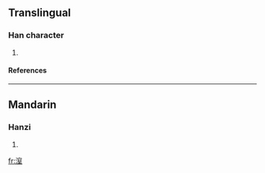 ==Translingual==
===Han character===
{{Han char|rn=85|rad=水|as=11|sn=14|four=|canj=水十金土 (EJCG)}}
# {{defn|Han|sort=水11}}
====References====
{{Han ref|kx=0648.281|hdz=31731.021|uh=6F4C|ud=28492}}

----
==Mandarin==
===Hanzi===
{{cmn-hanzi|pin=[[zhì]] (zhi4)|wg=chih<sup>4</sup>}}
# {{defn|Mandarin}}

[[fr:潌]]